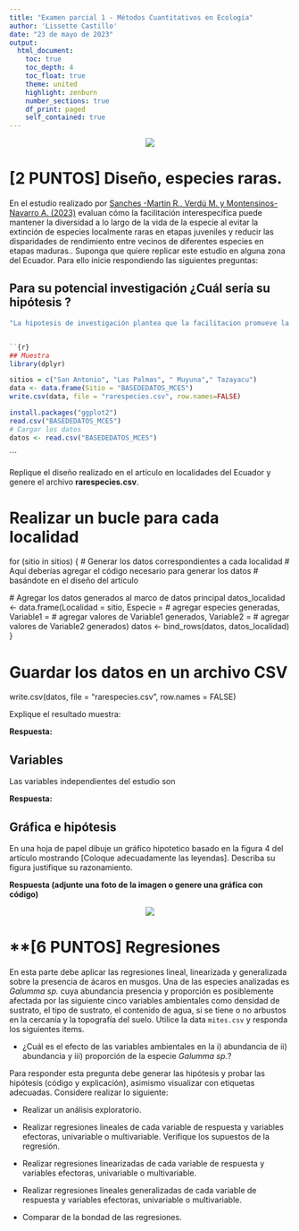 ```yaml
---
title: "Examen parcial 1 - Métodos Cuantitativos en Ecología"
author: 'Lissette Castillo'
date: "23 de mayo de 2023"
output: 
  html_document:
    toc: true
    toc_depth: 4
    toc_float: true
    theme: united
    highlight: zenburn
    number_sections: true
    df_print: paged
    self_contained: true
---
```


<center>![](https://www.ikiam.edu.ec/wp-content/uploads/2021/12/logo-ikiam-1.png)</center>

# **[2 PUNTOS] Diseño, especies raras.**

En el estudio realizado por <a href="https://doi.org/10.1111/jvs.13185">Sanches -Martin R., Verdú M. y Montensinos-Navarro A. (2023)</a> evaluan cómo la facilitación interespecífica puede mantener la diversidad a lo largo de la vida de la especie al evitar la extinción de especies localmente raras en etapas juveniles y reducir las disparidades de rendimiento entre vecinos de diferentes especies en etapas maduras.. Suponga que quiere replicar este estudio en alguna zona del Ecuador. Para ello inicie respondiendo las siguientes preguntas:

## Para su potencial investigación ¿Cuál sería su hipótesis ?

```r
"La hipotesis de investigación plantea que la facilitacion promueve la sobrevivencia entre las especies"


``{r}
## Muestra
library(dplyr)
```

```r
sitios = c("San Antonio", "Las Palmas", " Muyuna"," Tazayacu")
data <- data.frame(Sitio = "BASEDEDATOS_MCE5")
write.csv(data, file = "rarespecies.csv", row.names=FALSE)
```

```r
install.packages("ggplot2")
read.csv("BASEDEDATOS_MCE5")
# Cargar los datos
datos <- read.csv("BASEDEDATOS_MCE5")  
```

\`\`\`

Replique el diseño realizado en el artículo en localidades del Ecuador y genere el archivo **rarespecies.csv**.

# Realizar un bucle para cada localidad

for (sitio in sitios) { \# Generar los datos correspondientes a cada localidad \# Aquí deberías agregar el código necesario para generar los datos \# basándote en el diseño del artículo

\# Agregar los datos generados al marco de datos principal datos_localidad \<- data.frame(Localidad = sitio, Especie = \# agregar especies generadas, Variable1 = \# agregar valores de Variable1 generados, Variable2 = \# agregar valores de Variable2 generados) datos \<- bind_rows(datos, datos_localidad) }

# Guardar los datos en un archivo CSV

write.csv(datos, file = "rarespecies.csv", row.names = FALSE)

Explique el resultado muestra:

**Respuesta:**

## Variables

Las variables independientes del estudio son 


**Respuesta:**

## Gráfica e hipótesis

En una hoja de papel dibuje un gráfico hipotetico basado en la figura 4 del artículo mostrando [Coloque adecuadamente las leyendas]. Describa su figura justifique su razonamiento.

**Respuesta (adjunte una foto de la imagen o genere una gráfica con código)**

<center>![](hola.png)</center>

# \*\*[6 PUNTOS] Regresiones

En esta parte debe aplicar las regresiones lineal, linearizada y generalizada sobre la presencia de ácaros en musgos. Una de las especies analizadas es *Galumma sp.* cuya abundancia presencia y proporción es posiblemente afectada por las siguiente cinco variables ambientales como densidad de sustrato, el tipo de sustrato, el contenido de agua, si se tiene o no arbustos en la cercanía y la topografía del suelo. Utilice la data `mites.csv` y responda los siguientes items.

-   ¿Cuál es el efecto de las variables ambientales en la i) abundancia de ii) abundancia y iii) proporción de la especie *Galumma sp.*?

Para responder esta pregunta debe generar las hipótesis y probar las hipótesis (código y explicación), asimismo visualizar con etiquetas adecuadas. Considere realizar lo siguiente:

-   Realizar un análisis exploratorio.

-   Realizar regresiones lineales de cada variable de respuesta y variables efectoras, univariable o multivariable. Verifique los supuestos de la regresión.

-   Realizar regresiones linearizadas de cada variable de respuesta y variables efectoras, univariable o multivariable.

-   Realizar regresiones lineales generalizadas de cada variable de respuesta y variables efectoras, univariable o multivariable.

-   Comparar de la bondad de las regresiones.
